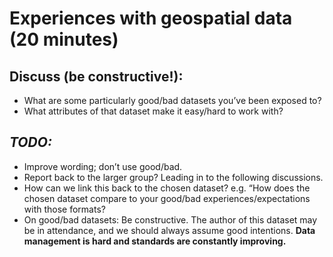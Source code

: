 # Experiences with geospatial data (20 minutes)

## Discuss (**be constructive!**):

* What are some particularly good/bad datasets you've been exposed to?
    <!-- alex ignore easy -->
* What attributes of that dataset make it easy/hard to work with?


## _TODO:_

* Improve wording; don't use good/bad.
* Report back to the larger group? Leading in to the following discussions.
* How can we link this back to the chosen dataset? e.g. "How does the chosen dataset
  compare to your good/bad experiences/expectations with those formats?
* On good/bad datasets: Be constructive. The author of this dataset may be in
  attendance, and we should always assume good intentions. **Data management is hard and
  standards are constantly improving.**
